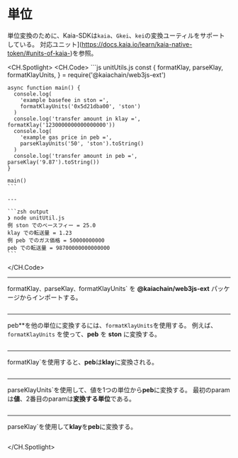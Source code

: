 # 単位

単位変換のために、Kaia-SDKは`kaia`、`Gkei`、`kei`の変換ユーティルをサポートしている。 対応ユニット](https://docs.kaia.io/learn/kaia-native-token/#units-of-kaia-)を参照。

<CH.Spotlight>
  <CH.Code>
    ```js unitUtils.js
    const {
      formatKlay,
      parseKlay,
      formatKlayUnits,
    } = require('@kaiachain/web3js-ext')

    async function main() {
      console.log(
        'example basefee in ston =',
        formatKlayUnits('0x5d21dba00', 'ston')
      )
      console.log('transfer amount in klay =', formatKlay('1230000000000000000'))
      console.log(
        'example gas price in peb =',
        parseKlayUnits('50', 'ston').toString()
      )
      console.log('transfer amount in peb =', parseKlay('9.87').toString())
    }

    main()
    ```

    ---

    ```zsh output
    ❯ node unitUtil.js
    例 ston でのベースフィー = 25.0
    klay での転送量 = 1.23
    例 peb でのガス価格 = 50000000000
    peb での転送量 = 98700000000000000
    ```
  </CH.Code>

  ---

  formatKlay`、`parseKlay`、`formatKlayUnits\` を **@kaiachain/web3js-ext** パッケージからインポートする。

  ```js unitUtils.js focus=1
  ```

  ---

  peb\*\*を他の単位に変換するには、`formatKlayUnits`を使用する。 例えば、`formatKlayUnits` を使って、**peb** を **ston** に変換する。

  ```js unitUtils.js focus=8:11
  ```

  ---

  formatKlay\`を使用すると、**peb**は**klay**に変換される。

  ```js unitUtils.js focus=12
  ```

  ---

  parseKlayUnits\`を使用して、値を1つの単位から**peb**に変換する。 最初のparamは**値**、2番目のparamは**変換する単位**である。

  ```js unitUtils.js focus=13:16
  ```

  ---

  parseKlay\`を使用して**klay**を**peb**に変換する。

  ```js unitUtils.js focus=17
  ```
</CH.Spotlight>
